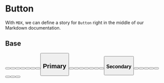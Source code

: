 
<Meta title="Docs/Components/Button" component={Button} />

# Button

With `MDX`, we can define a story for `Button` right in the middle of our
Markdown documentation.

<!--- This is your Story template function, shown here in React -->

## Base
<Canvas>
  <Button label="Base" size="xs" />
  <Button label="Base" size="sm" />
  <Button label="Base" />
  <Button label="Base" size="lg" />
  <Button label="Base" size="xs" variant="outline" />
  <Button label="Base" size="sm" variant="outline" />
  <Button label="Base" variant="outline" />
  <Button label="Base" size="lg" variant="outline" />
</Canvas>

## Primary

<Canvas>
  <Button label="Primary" colorScheme="primary" size="xs" />
  <Button label="Primary" colorScheme="primary" size="sm" />
  <Button label="Primary" colorScheme="primary"/>
  <Button label="Primary" colorScheme="primary" size="lg" />
  <Button label="Primary" colorScheme="primary" size="xs" variant="outline" />
  <Button label="Primary" colorScheme="primary" size="sm" variant="outline" />
  <Button label="Primary" colorScheme="primary" variant="outline" />
  <Button label="Primary" colorScheme="primary" size="lg" variant="outline" />
</Canvas>

### Secondary

<Canvas>
  <Button label="Secondary" colorScheme="secondary" size="xs" />
  <Button label="Secondary" colorScheme="secondary" size="sm" />
  <Button label="Secondary" colorScheme="secondary" />
  <Button label="Secondary" colorScheme="secondary" size="lg" />
  <Button label="Secondary" colorScheme="secondary" size="xs" variant="outline" />
  <Button label="Secondary" colorScheme="secondary" size="sm" variant="outline" />
  <Button label="Secondary" colorScheme="secondary" variant="outline" />
  <Button label="Secondary" colorScheme="secondary" size="lg" variant="outline" />
</Canvas>
